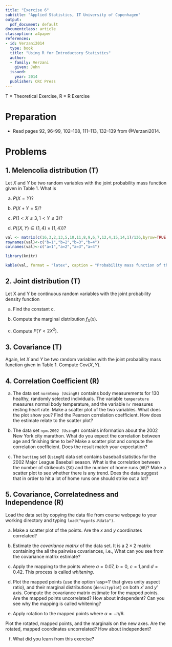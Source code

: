 ```yaml
---
title: "Exercise 6"
subtitle: "Applied Statistics, IT University of Copenhagen"
output:
  pdf_document: default
documentclass: article
classoption: a4paper
references:
- id: Verzani2014
  type: book
  title: "Using R for Introductory Statistics"
  author:
  - family: Verzani
    given: John
  issued:
    year: 2014
  publisher: CRC Press
---
```


T = Theoretical Exercise, R = R Exercise

# Preparation

* Read pages 92, 96--99, 102--108, 111--113, 132--139 from @Verzani2014.

# Problems

## 1. Melencolia distribution (T)

Let $X$ and $Y$ be two random variables with the joint probability mass function given in Table 1. What is

(a) $P(X=Y)$?

(b) $P(X+Y=5)$?

(c) $P(1<X \leq 3, 1< Y \leq 3)$?

(d) $P((X,Y) \in \{1,4\} \times \{ 1,4\})$?

```r
val <- matrix(c(16,3,2,13,5,10,11,8,9,6,7,12,4,15,14,1)/136,byrow=TRUE,nrow=4)
rownames(val)<-c("b=1","b=2","b=3","b=4")
colnames(val)<-c("a=1","a=2","a=3","a=4")

library(knitr)

kable(val, format = "latex", caption = "Probability mass function of the Melencolia distribution.") 
```

## 2. Joint distribution (T)

Let X and Y be continuous random variables with the joint probability density function
\begin{equation}
  f(x,y)=\left\{\begin{tabular}{ll} $cx+1$ & if $x,y\geq0,x+y<1$ \\ 0 & otherwise. \end{tabular}\right.
\end{equation}

(a) Find the constant c. 

(b) Compute the marginal distribution $f_X(x)$.

(c) Compute $P(Y<2X^2)$.

## 3. Covariance (T)

Again, let $X$ and $Y$ be two random variables with the joint probability mass function given in Table 1. Compute $\mathrm{Cov}(X,Y)$.

## 4. Correlation Coefficient (R)

(a) The data set `normtemp (UsingR)` contains body measurements for 130 healthy, randomly selected individuals. The variable `temperature` measures normal body temperature, and the variable `hr` measures resting heart rate. Make a scatter plot of the two variables. What does the plot show you? Find the Pearson correlation coefficient. How does the estimate relate to the scatter plot?

(b) The data set `nym.2002 (UsingR)` contains information about the 2002 New York city marathon. What do you expect the correlation between age and finishing time to be? Make a scatter plot and compute the correlation coefficient. Does the result match your expectation? 

(c) The `batting` set (`UsingR`) data set contains baseball statistics for the 2002 Major League Baseball season. What is the correlation between the number of strikeouts (`SO`) and the number of home runs (`HR`)? Make a scatter plot to see whether there is any trend. Does the data suggest that in order to hit a lot of home runs one should strike out a lot?

## 5. Covariance, Correlatedness and Independence (R)

Load the data set by copying the data file from course webpage to your working directory and typing `load("mypnts.Rdata")`. 

(a) Make a scatter plot of the points. Are the $x$ and $y$ coordinates correlated?

(b) Estimate the *covariance matrix* of the data set. It is a $2 \times 2$ matrix containing the all the pairwise covariances, i.e., 
\begin{equation}
\mathbf{C} = 
\begin{pmatrix} \mathrm{Cov}(X,X)\quad \mathrm{Cov}(X,Y)\\
                \mathrm{Cov}(Y,X)\quad \mathrm{Cov}(Y,Y)
\end{pmatrix}
\end{equation}
What can you see from the covariance matrix estimate?

(c) Apply the mapping
\begin{equation}
x' = a x + b y \quad \text{and} \quad y'=c x + d y,
\end{equation}
to the points where $a=0.07$, $b=0$, $c=1$,and $d=0.42$. This process is called *whitening*. 

(d) Plot the mapped points (use the option 'asp=1' that gives unity aspect ratio), and their marginal distributions (`densityplot`) on both $x'$ and $y'$ axis. Compute the covariance matrix estimate for the mapped points. Are the mapped points uncorrelated? How about independent? Can you see why the mapping is called whitening?

(e) Apply rotation to the mapped points 
\begin{equation}
x'' = cos(\alpha) x' - sin(\alpha) y' \quad \text{and} \quad y''=sin(\alpha) x' +  cos(\alpha)y',
\end{equation}
where $\alpha=-\pi/6$.

Plot the rotated, mapped points, and the marginals on the new axes. Are the rotated, mapped coordinates uncorrelated? How about independent? 

(f) What did you learn from this exercise?
